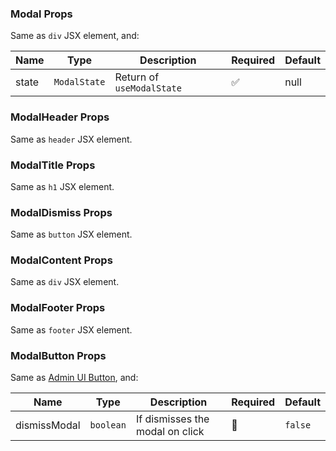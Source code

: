 ### Modal Props

Same as `div` JSX element, and:


| Name  | Type         | Description               | Required | Default |
| ----- | ------------ | ------------------------- | -------- | ------- |
| state | `ModalState` | Return of `useModalState` | ✅       | null    |


### ModalHeader Props

Same as `header` JSX element.


### ModalTitle Props

Same as `h1` JSX element.


### ModalDismiss Props

Same as `button` JSX element.


### ModalContent Props

Same as `div` JSX element.


### ModalFooter Props

Same as `footer` JSX element.


### ModalButton Props

Same as [Admin UI Button](/components/button), and:


| Name         | Type      | Description                     | Required | Default |
| ------------ | --------- | ------------------------------- | -------- | ------- |
| dismissModal | `boolean` | If dismisses the modal on click | 🚫       | `false` |
